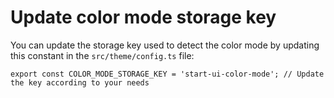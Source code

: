 # Update color mode storage key

You can update the storage key used to detect the color mode by updating this constant in the `src/theme/config.ts` file:

```tsx
export const COLOR_MODE_STORAGE_KEY = 'start-ui-color-mode'; // Update the key according to your needs
```
